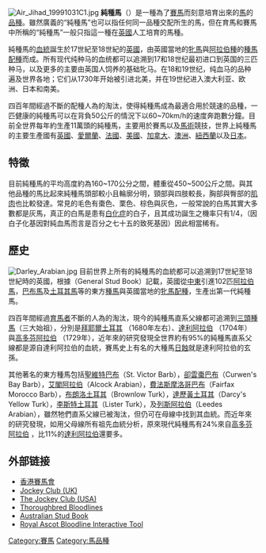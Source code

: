 {{Unreferenced|time=2014-07-11T04:03:26+00:00}}
[[File:Air_Jihad_19991031C1.jpg|thumb]]
'''純種馬'''（{{lang-en|Thoroughbred}}）是一種為了[[賽馬|賽馬]]而刻意培育出來的[[馬|馬]]的[[品種|品種]]。雖然廣義的“純種馬”也可以指任何同一品種交配所生的馬，但在育馬和賽馬中所稱的“純種馬”一般只指這一種在[[英國|英國]]人工培育的馬種。

純種馬的[[血統|血統]]誕生於17世紀至18世紀的[[英國|英國]]，由英國當地的[[牝馬|牝馬]]與[[阿拉伯馬|阿拉伯種]]的[[種馬|種馬]][[配種|配種]]而成。所有现代纯种马的血统都可以追溯到17和18世纪最初进口到英国的三匹种马，以及更多的主要由英国人饲养的基础牝马。在18和19世纪，纯血马的品种遍及世界各地；它们从1730年开始被引进北美，并在19世纪进入澳大利亚、欧洲、日本和南美。

四百年間經過不斷的配種人為的淘汰，使得純種馬成為最適合用於競速的品種，一匹健康的純種馬可以在背負50公斤的情況下以60~70km/h的速度奔跑數分鐘。目前全世界每年約生產11萬頭的純種馬，主要用於賽馬以及[[馬術|馬術]]競技，世界上純種馬的主要生產國有[[英國|英國]]、[[愛爾蘭|愛爾蘭]]、[[法國|法國]]、[[美國|美國]]、[[加拿大|加拿大]]、[[澳洲|澳洲]]、[[紐西蘭|紐西蘭]]以及[[日本|日本]]。

== 特徵 ==
目前純種馬的平均高度約為160~170公分之間，體重從450~500公斤之間。與其他品種的馬比起來純種馬頭部較小且輪廓分明，頸部與四肢較長，胸部與臀部的[[肌肉|肌肉]]也比較發達。常見的毛色有棗色、栗色、棕色與灰色，一般常說的白馬其實大多數都是灰馬，真正的白馬是患有[[白化症|白化症]]的白子，且其成功誕生之機率只有1/4，（因白子化基因對純血馬而言是百分之七十五的致死基因）因此相當稀有。

== 歷史 ==
[[File:Darley_Arabian.jpg|thumb]]
目前世界上所有的純種馬的血統都可以追溯到17世紀至18世紀時的英國，根據{{le|育馬大全|General Stud Book}}（General Stud Book）記載，英國從[[中東|中東]]引進102匹[[阿拉伯馬|阿拉伯馬]]，[[巴布馬|巴布馬]]及[[土耳其馬|土耳其馬]]等的東方[[種馬|種馬]]與英國當地的[[牝馬|牝馬]][[配種|配種]]，生產出第一代純種馬。

四百年間經過[[育馬者|育馬者]]不斷的人為的淘汰，現今的純種馬直系父線都可追溯到[[三大始祖_(純種馬)|三頭種馬]]（三大始祖），分別是[[拜耶爾土耳其|拜耶爾土耳其]] （1680年左右）、[[達利阿拉伯|達利阿拉伯]] （1704年）與[[高多芬阿拉伯|高多芬阿拉伯]] （1729年），近年來的研究發現全世界約有95%的純種馬直系父線都是源自達利阿拉伯的血統，賽馬史上有名的大種馬[[日蝕_(馬)|日蝕]]就是達利阿拉伯的玄孫。

其他著名的東方種馬包括[[聖維特巴布|聖維特巴布]]（St. Victor Barb），[[卻雲棗巴布|卻雲棗巴布]]（Curwen's Bay Barb），[[艾閣阿拉伯|艾閣阿拉伯]]（Alcock Arabian），[[費法斯摩洛哥巴布|費法斯摩洛哥巴布]]（Fairfax Morocco Barb），[[布朗洛土耳其|布朗洛土耳其]]（Brownlow Turk），[[達歷黃土耳其|達歷黃土耳其]]（Darcy's Yellow Turk），[[李斯特土耳其|李斯特土耳其]]（Lister Turk），及[[列斯阿拉伯|列斯阿拉伯]]（Leedes Arabian），雖然牠們直系父線已被淘汰，但仍可在母線中找到其血統。而近年來的研究發現，如用父母線所有祖先血統分析，原來現代純種馬有24%來自[[高多芬阿拉伯|高多芬阿拉伯]] ，比11%的[[達利阿拉伯|達利阿拉伯]]還要多。

==外部链接==
{{commons+cat|Thoroughbred|純種馬}}
* [https://www.hkjc.com/home/chinese/index.aspx 香港賽馬會]
* [http://www.thejockeyclub.co.uk/ Jockey Club (UK)]
* [http://www.jockeyclub.com/ The Jockey Club (USA)]
* [http://www.bloodlines.net/TB/ Thoroughbred Bloodlines]
* [http://www.studbook.org.au/ Australian Stud Book]
* [http://myracing.com/royal-ascot-ancestry/ Royal Ascot Bloodline Interactive Tool]

{{Authority control}}

[[Category:賽馬|Category:賽馬]]
[[Category:馬品種|Category:馬品種]]